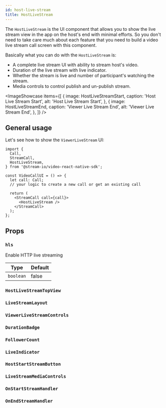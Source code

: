 ```yaml
---
id: host-live-stream
title: HostLiveStream
---
```




The `HostLiveStream` is the UI component that allows you to show the live stream view in the app on the host's end with minimal efforts. So you don't need to take care much about each feature that you need to build a video live stream call screen with this component.

Basically what you can do with the `HostLiveStream` is:

- A complete live stream UI with ability to stream host's video.
- Duration of the live stream with live indicator.
- Whether the stream is live and number of participant's watching the stream.
- Media controls to control publish and un-publish stream.

<ImageShowcase
  items={[
    {
      image: HostLiveStreamStart,
      caption: 'Host Live Stream Start',
      alt: 'Host Live Stream Start',
    },
    {
      image: HostLiveStreamEnd,
      caption: 'Viewer Live Stream End',
      alt: 'Viewer Live Stream End',
    },
  ]}
/>

## General usage

Let's see how to show the `ViewerLiveStream` UI:

```tsx {13}
import {
  Call,
  StreamCall,
  HostLiveStream,
} from '@stream-io/video-react-native-sdk';

const VideoCallUI = () => {
  let call: Call;
  // your logic to create a new call or get an existing call

  return (
    <StreamCall call={call}>
      <HostLiveStream />
    </StreamCall>
  );
};
```

## Props

### `hls`

Enable HTTP live streaming

| Type      | Default |
| --------- | ------- |
| `boolean` | false   |

### `HostLiveStreamTopView`

<HostLiveStreamTopView />

### `LiveStreamLayout`

<LiveStreamLayout />

### `ViewerLiveStreamControls`

<HostLiveStreamControls />

### `DurationBadge`

<DurationBadge />

### `FollowerCount`

<FollowerCount />

### `LiveIndicator`

<LiveIndicator />

### `HostStartStreamButton`

<HostStartStreamButton />

### `LiveStreamMediaControls`

<LiveStreamMediaControls />

### `OnStartStreamHandler`

<OnStartStreamHandler />

### `OnEndStreamHandler`

<OnEndStreamHandler />
